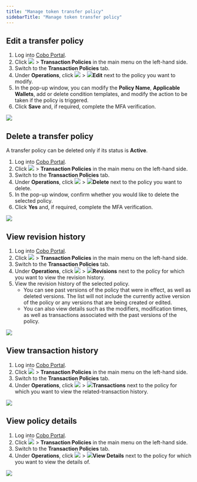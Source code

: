 ```yaml
---
title: "Manage token transfer policy"
sidebarTitle: "Manage token transfer policy"
---
```


## Edit a transfer policy
1. Log into [Cobo Portal](https://portal.cobo.com/login).
2. Click <img src="/images/common/wallets_icon.svg" className="icon"/> > **Transaction Policies** in the main menu on the left-hand side.
3. Switch to the **Transaction Policies** tab.
4. Under **Operations**, click <img src="/images/common/icon_more.svg" className="icon"/> > <img src="/images/common/icon_edit.svg" className="icon"/>**Edit** next to the policy you want to modify.
5. In the pop-up window, you can modify the **Policy Name**, **Applicable Wallets**, add or delete condition templates, and modify the action to be taken if the policy is triggered.
6. Click **Save** and, if required, complete the MFA verification.
<img src="/images/risk-controls/edit-transfer-policy.png" className="screenshot_full_screen"/>

## Delete a transfer policy
<Note>A transfer policy can be deleted only if its status is **Active**.</Note>

1. Log into [Cobo Portal](https://portal.cobo.com/login).
2. Click <img src="/images/common/wallets_icon.svg" className="icon"/> > **Transaction Policies** in the main menu on the left-hand side.
3. Switch to the **Transaction Policies** tab.
4. Under **Operations**, click <img src="/images/common/icon_more.svg" className="icon"/> > <img src="/images/common/icon_delete.svg" className="icon"/>**Delete** next to the policy you want to delete.
5. In the pop-up window, confirm whether you would like to delete the selected policy.
6. Click **Yes** and, if required, complete the MFA verification.
<img src="/images/risk-controls/edit-transfer-policy.png" className="screenshot_full_screen"/>

## View revision history
1. Log into [Cobo Portal](https://portal.cobo.com/login).
2. Click <img src="/images/common/wallets_icon.svg" className="icon"/> > **Transaction Policies** in the main menu on the left-hand side.
3. Switch to the **Transaction Policies** tab.
4. Under **Operations**, click <img src="/images/common/icon_more.svg" className="icon"/> > <img src="/images/common/icon_revisions.svg" className="icon"/>**Revisions** next to the policy for which you want to view the revision history.
5. View the revision history of the selected policy.
   - You can see past versions of the policy that were in effect, as well as deleted versions. The list will not include the currently active version of the policy or any versions that are being created or edited.
   - You can also view details such as the modifiers, modification times, as well as transactions associated with the past versions of the policy.

<img src="/images/risk-controls/edit-transfer-policy.png" className="screenshot_full_screen"/>

## View transaction history
1. Log into [Cobo Portal](https://portal.cobo.com/login).
2. Click <img src="/images/common/wallets_icon.svg" className="icon"/> > **Transaction Policies** in the main menu on the left-hand side.
3. Switch to the **Transaction Policies** tab.
4. Under **Operations**, click <img src="/images/common/icon_more.svg" className="icon"/> > <img src="/images/common/icon_view transactions.svg" className="icon"/>**Transactions** next to the policy for which you want to view the related-transaction history.

<img src="/images/risk-controls/edit-transfer-policy.png" className="screenshot_full_screen"/>

## View policy details
1. Log into [Cobo Portal](https://portal.cobo.com/login).
2. Click <img src="/images/common/wallets_icon.svg" className="icon"/> > **Transaction Policies** in the main menu on the left-hand side.
3. Switch to the **Transaction Policies** tab.
4. Under **Operations**, click <img src="/images/common/icon_more.svg" className="icon"/> > <img src="/images/common/icon_view.svg" className="icon"/>**View Details** next to the policy for which you want to view the details of.

<img src="/images/risk-controls/edit-transfer-policy.png" className="screenshot_full_screen"/>